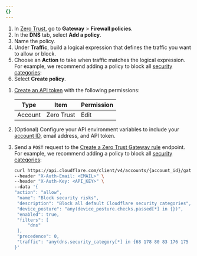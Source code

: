 ```yaml
---
{}
---
```



<Tabs syncKey="dashPlusAPI"> <TabItem label="Dashboard">

1. In [Zero Trust](https://one.dash.cloudflare.com/), go to **Gateway** > **Firewall policies**.
2. In the **DNS** tab, select **Add a policy**.
3. Name the policy.
4. Under **Traffic**, build a logical expression that defines the traffic you want to allow or block.
5. Choose an **Action** to take when traffic matches the logical expression. For example, we recommend adding a policy to block all [security categories](/cloudflare-one/policies/gateway/domain-categories/#security-categories):
   <Render
   	file="gateway/policies/block-security-categories"
   	product="cloudflare-one"
   />
6. Select **Create policy**.

</TabItem>

<TabItem label="API">

1. [Create an API token](/fundamentals/api/get-started/create-token/) with the following permissions:

   | Type    | Item       | Permission |
   | ------- | ---------- | ---------- |
   | Account | Zero Trust | Edit       |

2. (Optional) Configure your API environment variables to include your [account ID](/fundamentals/setup/find-account-and-zone-ids/), email address, and API token.
3. Send a `POST` request to the [Create a Zero Trust Gateway rule](/api/operations/zero-trust-gateway-rules-create-zero-trust-gateway-rule) endpoint. For example, we recommend adding a policy to block all [security categories](/cloudflare-one/policies/gateway/domain-categories/#security-categories):

   ```bash title="curl API example"
   curl https://api.cloudflare.com/client/v4/accounts/{account_id}/gateway/rules \
   --header "X-Auth-Email: <EMAIL>" \
   --header "X-Auth-Key: <API_KEY>" \
   --data '{
   "action": "allow",
   	"name": "Block security risks",
   	"description": "Block all default Cloudflare security categories",
   	"device_posture": "any(device_posture.checks.passed[*] in {})",
   	"enabled": true,
   	"filters": [
   		"dns"
   	],
   	"precedence": 0,
   	"traffic": "any(dns.security_category[*] in {68 178 80 83 176 175 117 131 134 151 153})"
   }'
   ```

</TabItem> </Tabs>
